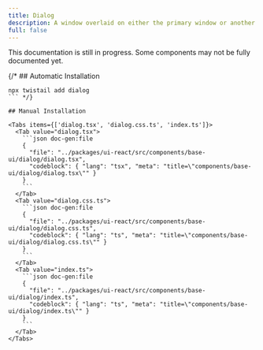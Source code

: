 ```yaml
---
title: Dialog
description: A window overlaid on either the primary window or another dialog window, rendering the content underneath inert.
full: false
---
```


<Callout type='warn'>
  This documentation is still in progress. Some components may not be fully documented yet.
</Callout>

{/* ## Automatic Installation

```package-install
npx twistail add dialog
``` */}

## Manual Installation

<Tabs items={['dialog.tsx', 'dialog.css.ts', 'index.ts']}>
  <Tab value="dialog.tsx">
    ```json doc-gen:file
    {
      "file": "../packages/ui-react/src/components/base-ui/dialog/dialog.tsx",
      "codeblock": { "lang": "tsx", "meta": "title=\"components/base-ui/dialog/dialog.tsx\"" }
    }
    ```
  </Tab>
  <Tab value="dialog.css.ts">
    ```json doc-gen:file
    {
      "file": "../packages/ui-react/src/components/base-ui/dialog/dialog.css.ts",
      "codeblock": { "lang": "ts", "meta": "title=\"components/base-ui/dialog/dialog.css.ts\"" }
    }
    ```
  </Tab>
  <Tab value="index.ts">
    ```json doc-gen:file
    {
      "file": "../packages/ui-react/src/components/base-ui/dialog/index.ts",
      "codeblock": { "lang": "ts", "meta": "title=\"components/base-ui/dialog/index.ts\"" }
    }
    ```
  </Tab>
</Tabs>
